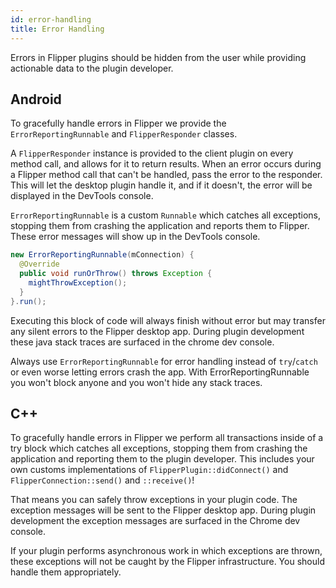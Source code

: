 ```yaml
---
id: error-handling
title: Error Handling
---
```


Errors in Flipper plugins should be hidden from the user while providing actionable data to the plugin developer.

## Android

To gracefully handle errors in Flipper we provide the `ErrorReportingRunnable` and `FlipperResponder` classes.

A `FlipperResponder` instance is provided to the client plugin on every method call, and allows for it to return results. When an error occurs during a Flipper method call that can't be handled, pass the error to the responder. This will let the desktop plugin handle it, and if it doesn't, the error will be displayed in the DevTools console.

`ErrorReportingRunnable` is a custom `Runnable` which catches all exceptions, stopping them from crashing the application and reports them to Flipper. These error messages will show up in the DevTools console.

```java
new ErrorReportingRunnable(mConnection) {
  @Override
  public void runOrThrow() throws Exception {
    mightThrowException();
  }
}.run();
```

Executing this block of code will always finish without error but may transfer any silent errors to the Flipper desktop app. During plugin development these java stack traces are surfaced in the chrome dev console.

Always use `ErrorReportingRunnable` for error handling instead of `try`/`catch` or even worse letting errors crash the app. With ErrorReportingRunnable you won't block anyone and you won't hide any stack traces.

## C++

To gracefully handle errors in Flipper we perform all transactions inside of a try block which catches all exceptions, stopping them from crashing the application and reporting them to the plugin developer. This includes your own customs implementations of `FlipperPlugin::didConnect()` and `FlipperConnection::send()` and `::receive()`!

That means you can safely throw exceptions in your plugin code. The exception messages will be sent to the Flipper desktop app. During plugin development the exception messages are surfaced in the Chrome dev console.

If your plugin performs asynchronous work in which exceptions are thrown, these exceptions will not be caught by the Flipper infrastructure. You should handle them appropriately.
